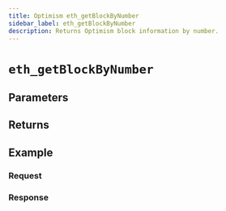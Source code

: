 ```yaml
---
title: Optimism eth_getBlockByNumber
sidebar_label: eth_getBlockByNumber
description: Returns Optimism block information by number.
---
```




# `eth_getBlockByNumber`

<Description />

## Parameters


<Params />

## Returns


<Returns />

## Example


<Example />

### Request


<Request />

### Response


<Response />
